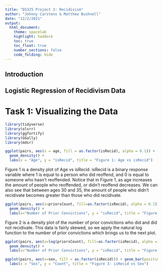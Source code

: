 ```yaml
---
title: "DS325 Project 3: Recidivism"
author: "Johnny Carstens & Matthew Bushnell"
date: "12/2/2021"
output:
  html_document:
    theme: spacelab
    highlight: haddock
    toc: true
    toc_float: true
    number_sections: false
    code_folding: hide
---
```


## Introduction

## Logistic Regression of Recidivism Data
# Task 1: Visualizing the Data


```r
library(tidyverse)
library(olsrr)
library(ggfortify)
library(GGally)
library(mdsr)

ggplot(pairs, aes(x = age, fill = as.factor(isRecid), alpha = 0.1)) + 
  geom_density() + 
  labs(x = "Age", y = "isRecid", title = "Figure 1: Age vs isRecid")
```

Figure 1 is a density plot of Age vs isRecid. isRecid is a binary response variable where 1 is equal to a person who did reoffend, and 0 is equal to someone who hasn't reoffended. Notice that in Figure 1, as age increases the amount of people who reoffended, or didn't reoffend decreases. We can also see that between ages 30 and 35, the amount of people who didn't recidivate becomes greater than those who did recidivate. 

```r
ggplot(pairs, aes(x=priorsCount, fill=as.factor(isRecid), alpha = 0.1)) + 
  geom_density() + 
  labs(x="Number of Prior Convictions", y = "isRecid", title = "Figure 2: isRecid vs Number of Prior Convictions")
```

Figure 2 is a density plot of the number of prior convictions who did and did not recidivate. This data is fairly skewed, so we apply the natural log function to the number of prior convictions which brings us to the next plot. 

```r
ggplot(pairs, aes(x=log(priorsCount), fill=as.factor(isRecid), alpha = 0.1)) + 
  geom_density() + 
  labs(x="Number of Prior Convictions", y = "isRecid", title = "Figure 2: isRecid vs Number of Prior Convictions")
```

```r
ggplot(pairs, aes(x=sex, fill = as.factor(isRecid))) + geom_bar(position = "dodge") + 
  labs(x = "Sex", y = "Count", title = "Figure 3: isRecid vs Sex")
```

